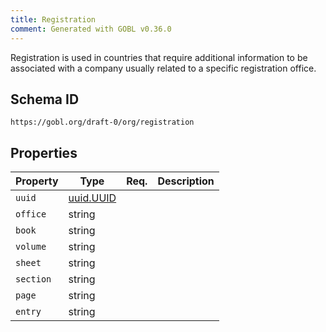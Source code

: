 ```yaml
---
title: Registration
comment: Generated with GOBL v0.36.0
---
```


Registration is used in countries that require additional information to be associated with a company usually related to a specific registration office.

## Schema ID

`https://gobl.org/draft-0/org/registration`

## Properties

| Property  | Type                            | Req. | Description |
|-----------|---------------------------------|------|-------------|
| `uuid`    | [uuid.UUID](/draft-0/uuid/uuid) |      |             |
| `office`  | string                          |      |             |
| `book`    | string                          |      |             |
| `volume`  | string                          |      |             |
| `sheet`   | string                          |      |             |
| `section` | string                          |      |             |
| `page`    | string                          |      |             |
| `entry`   | string                          |      |             |

